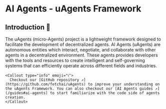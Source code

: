 
# AI Agents - uAgents Framework

## Introduction 🚀

The uAgents (micro-Agents) project is a lightweight framework designed to facilitate the development of decentralized agents. AI Agents (uAgents) are autonomous entities which interact, negotiate, and collaborate with other agents in a decentralized environment. These agents provides developers with the tools and resources to create intelligent and self-governing systems that can efficiently operate across different fields and industries.

    <Callout type="info" emoji="ℹ️">
      Checkout our [GitHub repository ↗️](https://github.com/fetchai/uAgents) to improve your understanding on the uAgents Framework. You can also checkout our [AI Agents guides ↗️](/guides#ai-agents) to start familiarize with the code side of agents creation.
    </Callout>